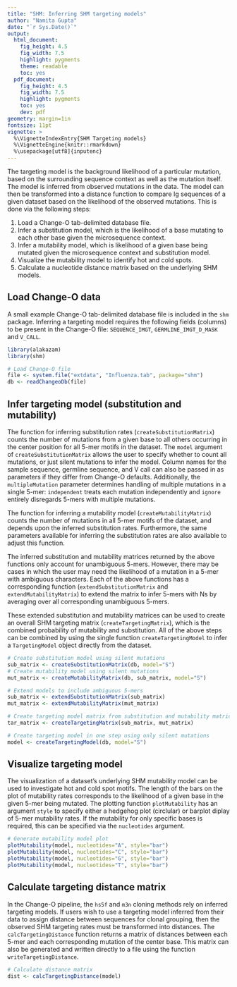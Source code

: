 ```yaml
---
title: "SHM: Inferring SHM targeting models"
author: "Namita Gupta"
date: "`r Sys.Date()`"
output:
  html_document:
    fig_height: 4.5
    fig_width: 7.5
    highlight: pygments
    theme: readable
    toc: yes
  pdf_document:
    fig_height: 4.5
    fig_width: 7.5
    highlight: pygments
    toc: yes
    dev: pdf
geometry: margin=1in
fontsize: 11pt
vignette: >
  %\VignetteIndexEntry{SHM Targeting models}
  %\VignetteEngine{knitr::rmarkdown}
  %\usepackage[utf8]{inputenc}
---
```


The targeting model is the background likelihood of a particular mutation, based 
on the surrounding sequence context as well as the mutation itself. The model is 
inferred from observed mutations in the data. The model can then be transformed 
into a distance function to compare Ig sequences of a given dataset based on the 
likelihood of the observed mutations. This is done via the following steps:

1. Load a Change-O tab-delimited database file.
2. Infer a substitution model, which is the likelihood of a base mutating to 
   each other base given the microsequence context. 
3. Infer a mutability model, which is likelihood of a given base being mutated
   given the microsequence context and substitution model.
4. Visualize the mutability model to identify hot and cold spots.
5. Calculate a nucleotide distance matrix based on the underlying SHM models.

Load Change-O data
--------------------------------------------------------------------------------
A small example Change-O tab-delimited database file is included in the `shm` 
package. Inferring a targeting model requires the following fields (columns) to 
be present in the Change-O file: `SEQUENCE_IMGT`, `GERMLINE_IMGT_D_MASK` and 
`V_CALL`.

```r
library(alakazam)
library(shm)

# Load Change-O file
file <- system.file("extdata", "Influenza.tab", package="shm")
db <- readChangeoDb(file)
```

Infer targeting model (substitution and mutability)
--------------------------------------------------------------------------------
The function for inferring substitution rates (`createSubstitutionMatrix`) 
counts the number of mutations from a given base to all others occurring in the 
center position for all 5-mer motifs in the dataset. The `model` argument of 
`createSubstitutionMatrix` allows the user to specify whether to count all 
mutations, or just silent mutations to infer the model. Column names for the 
sample sequence, germline sequence, and V call can also be passed in as 
parameters if they differ from Change-O defaults. Additionally, the 
`multipleMutation` parameter determines handling of multiple mutations in a 
single 5-mer: `independent` treats each mutation independently and `ignore` 
entirely disregards 5-mers with multiple mutations.

The function for inferring a mutability model (`createMutabilityMatrix`) counts 
the number of mutations in all 5-mer motifs of the dataset, and depends upon the
inferred substitution rates. Furthermore, the same parameters available for 
inferring the substitution rates are also available to adjust this function.

The inferred substitution and mutability matrices returned by the above functions
only account for unambiguous 5-mers. However, there may be cases in which the 
user may need the likelihood of a mutation in a 5-mer with ambiguous characters. 
Each of the above functions has a corresponding function (`extendSubstitutionMatrix` 
and `extendMutabilityMatrix`) to extend the matrix to infer 5-mers with Ns by 
averaging over all corresponding unambiguous 5-mers.

These extended substitution and mutability matrices can be used to create an 
overall SHM targeting matrix (`createTargetingMatrix`), which is the combined 
probability of mutability and substitution. All of the above steps can be combined 
by using the single function `createTargetingModel` to infer a `TargetingModel` 
object directly from the dataset.

```r
# Create substitution model using silent mutations
sub_matrix <- createSubstitutionMatrix(db, model="S")
# Create mutability model using silent mutations
mut_matrix <- createMutabilityMatrix(db, sub_matrix, model="S")

# Extend models to include ambiguous 5-mers
sub_matrix <- extendSubstitutionMatrix(sub_matrix)
mut_matrix <- extendMutabilityMatrix(mut_matrix)

# Create targeting model matrix from substitution and mutability matrices
tar_matrix <- createTargetingMatrix(sub_matrix, mut_matrix)
```

```r
# Create targeting model in one step using only silent mutations
model <- createTargetingModel(db, model="S")
```

Visualize targeting model
--------------------------------------------------------------------------------
The visualization of a dataset's underlying SHM mutability model can be used to 
investigate hot and cold spot motifs. The length of the bars on the plot of 
mutability rates corresponds to the likelihood of a given base in the given 
5-mer being mutated. The plotting function `plotMutability` has an argument 
`style` to specify either a hedgehog plot (circlular) or barplot diplay of
5-mer mutability rates. If the mutability for only specific bases is required, 
this can be specified via the `nucleotides` argument.

```r
# Generate mutability model plot
plotMutability(model, nucleotides="A", style="bar")
plotMutability(model, nucleotides="C", style="bar")
plotMutability(model, nucleotides="G", style="bar")
plotMutability(model, nucleotides="T", style="bar")
```

Calculate targeting distance matrix
--------------------------------------------------------------------------------
In the Change-O pipeline, the `hs5f` and `m3n` cloning methods rely on inferred 
targeting models. If users wish to use a targeting model inferred from their 
data to assign distance between sequences for clonal grouping, then the observed 
SHM targeting rates must be transformed into distances. The 
`calcTargetingDistance` function returns a matrix of distances between each 5-mer 
and each corresponding mutation of the center base. This matrix can also be 
generated and written directly to a file using the function 
`writeTargetingDistance`.

```r
# Calculate distance matrix
dist <- calcTargetingDistance(model)
```